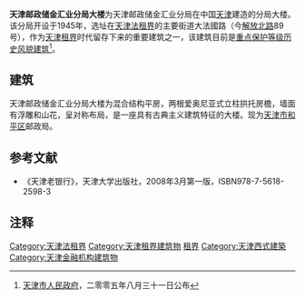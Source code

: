 {{天津历史风貌建筑 |
省区市 = 天津市 |
名称 = 原天津邮政储金汇业分局 |
图片 = [[File:天津邮政储金汇业分局大楼.jpg|200px]]  |
编号 = 0120012|
等级 = 重点保护 |
时代 = 1945年|
所在 = [[天津市|天津市]][[和平区_(天津市)|和平区]] |
公布 = 2005年8月31日 |
}}

'''天津邮政储金汇业分局大楼'''为天津邮政储金汇业分局在中国[[天津|天津]]建造的分局大楼。该分局开设于1945年，选址在[[天津法租界|天津法租界]]的主要街道大法國路（今[[解放北路|解放北路]]89号），作为[[天津租界|天津租界]]时代留存下来的重要建筑之一，该建筑目前是[[天津历史风貌建筑|重点保护等级历史风貌建筑]]<ref>[[天津市人民政府|天津市人民政府]]，二零零五年八月三十一日公布</ref>。

== 建筑 ==
天津邮政储金汇业分局大楼为混合结构平房，两根爱奥尼亚式立柱拱托房檐，墙面有浮雕和山花，呈对称布局，是一座具有古典主义建筑特征的大楼。现为[[天津市|天津市]][[和平区_(天津市)|和平区]]邮政局。

== 参考文献 ==
*《天津老银行》，天津大学出版社，2008年3月第一版，ISBN978-7-5618-2598-3

== 注释 ==
<div class="references-small">
<references></references>
</div>

{{天津解放北路建筑群}}
{{天津近代历史文化专题}}

[[Category:天津法租界|Category:天津法租界]]
[[Category:天津租界建筑物|Category:天津租界建筑物]]
[[Category:中国近代建筑|租界]] 
[[Category:天津西式建築|Category:天津西式建築]]
[[Category:天津金融机构建筑物|Category:天津金融机构建筑物]]